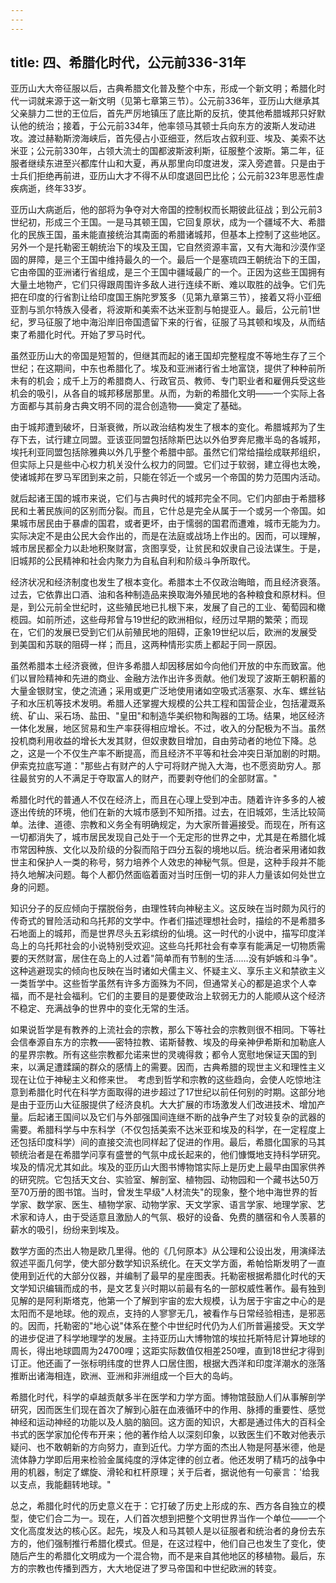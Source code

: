 ```yaml
---
---
---
```

title: 四、希腊化时代，公元前336-31年
---



亚历山大大帝征服以后，古典希腊文化普及整个中东，形成一个新文明；希腊化时代一词就来源于这一新文明（见第七章第三节）。公元前336年，亚历山大继承其父亲腓力二世的王位后，首先严厉地镇压了底比斯的反抗，使其他希腊城邦只好默认他的统治；接着，于公元前334年，他率领马其顿士兵向东方的波斯人发动进攻。渡过赫勒斯滂海峡后，首先侵占小亚细亚，然后攻占叙利亚、埃及、美索不达米亚；公元前330年，占领大流士的国都波斯波利斯，征服整个波斯。第二年，征服者继续东进至兴都库什山和大夏，再从那里向印度进发，深入旁遮普。只是由于士兵们拒绝再前进，亚历山大才不得不从印度退回巴比伦；公元前323年思恶性虐疾病逝，终年33岁。

亚历山大病逝后，他的部将为争夺对大帝国的控制权而长期彼此征战；到公元前3世纪初，形成三个王国。一是马其顿王国，它回复原状，成为一个疆域不大、希腊化的民族王国，虽未能直接统治其南面的希腊诸城邦，但基本上控制了这些地区。另外一个是托勒密王朝统治下的埃及王国，它自然资源丰富，又有大海和沙漠作坚固的屏障，是三个王国中维持最久的一个。最后一个是塞琉四王朝统治下的王国，它由帝国的亚洲诸行省组成，是三个王国中疆域最广的一个。正因为这些王国拥有大量土地物产，它们只得跟周围许多敌人进行连续不断、难以取胜的战争。它们先把在印度的行省割让给印度国王旃陀罗笈多（见第九章第三节），接着又将小亚细亚割与凯尔特族入侵者，将波斯和美索不达米亚割与帕提亚人。最后，公元前1世纪，罗马征服了地中海沿岸旧帝国遗留下来的行省，征服了马其顿和埃及，从而结束了希腊化时代。开始了罗马时代。

虽然亚历山大的帝国是短暂的，但继其而起的诸王国却完整程度不等地生存了三个世纪；在这期间，中东也希腊化了。埃及和亚洲诸行省土地富饶，提供了种种前所未有的机会；成千上万的希腊商人、行政官员、教师、专门职业者和雇佣兵受这些机会的吸引，从各自的城邦移居那里。从而，为新的希腊化文明——一个实际上各方面都与其前身古典文明不同的混合创造物——奠定了基础。

由于城邦遭到破坏，日渐衰微，所以政治结构发生了根本的变化。希腊城邦为了生存下去，试行建立同盟。亚该亚同盟包括除斯巴达以外伯罗奔尼撒半岛的各城邦，埃托利亚同盟包括除雅典以外几乎整个希腊中部。虽然它们常给描绘成联邦组织，但实际上只是些中心权力机关没什么权力的同盟。它们过于软弱，建立得也太晚，使诸城邦在罗马军团到来之前，只能在邻近一个或另一个帝国的势力范围内活动。

就后起诸王国的城市来说，它们与古典时代的城邦完全不同。它们内部由于希腊移民和土著民族间的区别而分裂。而且，它什总是完全从属于一个或另一个帝国。如果城市居民由于暴虐的国君，或者更坏，由于懦弱的国君而遭难，城市无能为力。实际决定不是由公民大会作出的，而是在法庭或战场上作出的。因而，可以理解，城市居民都全力以赴地积聚财富，贪图享受，让贫民和奴隶自己设法谋生。于是，旧城邦的公民精神和社会内聚力为自私自利和阶级斗争所取代。

经济状况和经济制度也发生了根本变化。希腊本土不仅政治晦暗，而且经济衰落。过去，它依靠出口酒、油和各种制造品来换取海外殖民地的各种粮食和原材料。但是，到公元前全世纪时，这些殖民地已扎根下来，发展了自己的工业、葡萄园和橄榄园。如前所述，这些母邦曾与19世纪的欧洲相似，经历过早期的繁荣；而现在，它们的发展已受到它们从前殖民地的阻碍，正象19世纪以后，欧洲的发展受到美国和苏联的阻碍一样；而且，这两种情形实质上都起于同一原因。

虽然希腊本土经济衰微，但许多希腊人却因移居如今向他们开放的中东而致富。他们以冒险精神和先进的商业、金融方法作出许多贡献。他们发现了波斯王朝积蓄的大量金银财宝，使之流通；采用或更广泛地使用诸如空吸式活塞泵、水车、螺丝钻子和水压机等技术发明。希腊人还掌握大规模的公共工程和国营企业，包括灌溉系统、矿山、采石场、盐田、"皇田"和制造华美织物和陶器的工场。结果，地区经济一体化发展，地区贸易和生产率获得相应增长。不过，收入的分配极为不当。虽然投机商利用收益的增长大发其财，但奴隶数目增加，自由劳动者的地位下降。总之，这是一个不仅生产率不断提高，而且经济不平等和社会冲突日渐加剧的时期。伊索克拉底写道："那些占有财产的人宁可将财产抛入大海，也不愿资助穷人。那往最贫穷的人不满足于夺取富人的财产，而要剥夺他们的全部财富。"

希腊化时代的普通人不仅在经济上，而且在心理上受到冲击。随着许许多多的人被逐出传统的环境，他们在新的大城市感到不知所措。过去，在旧城郊，生活比较简单。法律、道德、宗教和义务全有明确规定，为大家所普遍接受。而现在，所有这一切都消失了，城市居民发现自己处于一个无定形的世界之中，尤其是在希腊化城市常因种族、文化以及阶级的分裂而陷于四分五裂的境地以后。统治者采用诸如救世主和保护人一类的称号，努力培养个人效忠的神秘气氛。但是，这种手段并不能持久地解决问题。每个人都仍然面临着面对当时压倒一切的非人力量该如何处世立身的问题。

知识分子的反应倾向于摆脱俗务，由理性转向神秘主义。这反映在当时颇为风行的传奇式的冒险活动和乌托邦的文学中。作者们描述理想社会时，描绘的不是希腊多石地面上的城邦，而是世界尽头五彩缤纷的仙境。这一时代的小说中，描写印度洋岛上的乌托邦社会的小说特别受欢迎。这些乌托邦社会有幸享有能满足一切物质需要的天然财富，居住在岛上的人过着"简单而有节制的生活……没有妒嫉和斗争"。这种逃避现实的倾向也反映在当时诸如犬儒主义、怀疑主义、享乐主义和禁欲主义一类哲学中。这些哲学虽然有许多方面殊为不同，但通常关心的都是追求个人幸福，而不是社会福利。它们的主要目的是要使政治上软弱无力的人能顺从这个经济不稳定、充满战争的世界中的变化无常的生活。

如果说哲学是有教养的上流社会的宗教，那么下等社会的宗教则很不相同。下等社会信奉源自东方的宗教——密特拉教、诺斯替教、埃及的母亲神伊希斯和加勒底人的星界宗教。所有这些宗教都允诺来世的灵魂得救；都令人宽慰地保证天国的到来，以满足遭蹂躏的群众的感情上的需要。因而，古典希腊的现世主义和理性主义现在让位于神秘主义和修来世。　考虑到哲学和宗教的这些趋向，会使人吃惊地注意到希腊化时代在科学方面取得的进步超过了17世纪以前任何别的时期。这部分地是由于亚历山大征服提供了经济良机。大大扩展的市场激发人们改进技术、增加产量。后起诸王国间以及它们与外部强国间连继不断的战争产生了对较复杂的武器的需要。希腊科学与中东科学（不仅包括美索不达米亚和埃及的科学，在一定程度上还包括印度科学）间的直接交流也同样起了促进的作用。最后，希腊化国家的马其顿统治者是在希腊学问享有盛誉的气氛中成长起来的，他们慷慨地支持科学研究。埃及的情况尤其如此。埃及的亚历山大图书博物馆实际上是历史上最早由国家供养的研究院。它包括天文台、实验室、解剖室、植物园、动物园和一个藏书达50万至70万册的图书馆。当时，曾发生早级"人材流失"的现象，整个地中海世界的哲学家、数学家、医生、植物学家、动物学家、天文学家、语言学家、地理学家、艺术家和诗人，由于受适意且激励人的气氛、极好的设备、免费的膳宿和令人羡慕的薪水的吸引，纷纷来到埃及。

数学方面的杰出人物是欧几里得。他的《几何原本》从公理和公设出发，用演绎法叙述平面几何学，使大部分数学知识系统化。在天文学方面，希帕恰斯发明了一直使用到近代的大部分仪器，并编制了最早的星座图表。托勒密根据希腊化时代的天文学知识编辑而成的书，是文艺复兴时期以前最有名的一部权威性著作。最有独到见解的是阿利斯塔克，他第一个了解到宇宙的宏大规模，认为居于宇宙之中心的是太阳而不是地球。他的观点，支持的人寥寥无几，被看作与日常经验相违，是邪恶的。因而，托勒密的"地心说"体系在整个中世纪时代仍为人们所普遍接受。天文学的进步促进了科学地理学的发展。主持亚历山大博物馆的埃拉托斯特尼计算地球的周长，得出地球圆周为24700哩；这距实际数值仅相差250哩，直到18世纪才得到订正。他还画了一张标明纬度的世界人口居住图，根据大西洋和印度洋潮水的涨落推断出诸海相连，欧洲、亚洲和非洲组成一个巨大的岛屿。

希腊化时代，科学的卓越贡献多半在医学和力学方面。博物馆鼓励人们从事解剖学研究，因而医生们现在首次了解到心脏在血液循环中的作用、脉搏的重要性、感觉神经和运动神经的功能以及人脑的脑回。这方面的知识，大都是通过伟大的百科全书式的医学家加伦传布开来；他的著作给人以深刻印象，以致医生们不敢对他表示疑问、也不敢朝新的方向努力，直到近代。力学方面的杰出人物是阿基米德，他是流体静力学即后用来检验金属纯度的浮体定律的创立者。他还发明了精巧的战争中用的机器，制定了螺旋、滑轮和杠杆原理；关于后者，据说他有一句豪言：'给我以支点，我能翻转地球。"

总之，希腊化时代的历史意义在于：它打破了历史上形成的东、西方各自独立的模型，使它们合二为一。现在，人们首次想到把整个文明世界当作一个单位——一个文化高度发达的核心区。起先，埃及人和马其顿人是以征服者和统治者的身份去东方的，他们强制推行希腊化模式。但是，在这过程中，他们自己也发生了变化，使随后产生的希腊化文明成为一个混合物，而不是来自其他地区的移植物。最后，东方的宗教也传播到西方，大大地促进了罗马帝国和中世纪欧洲的转变。